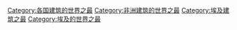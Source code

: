 [[Category:各国建筑的世界之最|Category:各国建筑的世界之最]]
[[Category:非洲建筑的世界之最|Category:非洲建筑的世界之最]]
[[Category:埃及建筑之最|Category:埃及建筑之最]]
[[Category:埃及的世界之最|Category:埃及的世界之最]]
